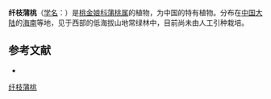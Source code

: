 {{Speciesbox
| name = 纤枝蒲桃
| status = 
| status_system = 
| image = 
| genus = Syzygium
| species = stenocladum
| authority = Merr.
}}

'''纤枝蒲桃'''（[[学名|学名]]：{{lang|la|''Syzygium stenocladum''}}）是[[桃金娘科|桃金娘科]][[蒲桃属|蒲桃属]]的植物，为中国的特有植物。分布在[[中国大陆|中国大陆]]的[[海南|海南]]等地，见于西部的低海拔山地常绿林中，目前尚未由人工引种栽培。

== 参考文献 ==
<div class="references-small">
* {{cite web| url =http://www.bioinfo.cn/db05/KmzwSpecies.php?action=view&id=13738| title =纤枝蒲桃| work =《中国高等植物数据库全库》| publisher =中国科学院微生物研究所| author =昆明植物研究所| accessdate =2009-02-24| deadurl =yes| archiveurl =https://web.archive.org/web/20160305053559/http://www.bioinfo.cn/db05/KmzwSpecies.php?action=view&id=13738| archivedate =2016-03-05}}
</div>
{{Taxonbar|from=Q15227864}}

{{DEFAULTSORT:Syzygium stenocladum}}
[[Category:蒲桃属|纤枝蒲桃]]


{{Myrtaceae-stub}}
